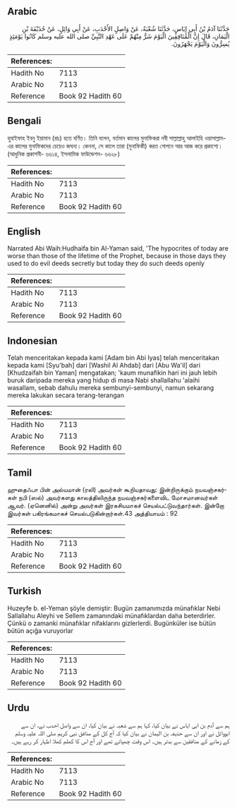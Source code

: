 ## Arabic


<div dir="rtl" lang="ar" style={{fontSize:'larger',backgroundColor:'#f8f9fa',padding:20}}>
حَدَّثَنَا آدَمُ بْنُ أَبِي إِيَاسٍ، حَدَّثَنَا شُعْبَةُ، عَنْ وَاصِلٍ الأَحْدَبِ، عَنْ أَبِي وَائِلٍ، عَنْ حُذَيْفَةَ بْنِ الْيَمَانِ، قَالَ إِنَّ الْمُنَافِقِينَ الْيَوْمَ شَرٌّ مِنْهُمْ عَلَى عَهْدِ النَّبِيِّ صلى الله عليه وسلم كَانُوا يَوْمَئِذٍ يُسِرُّونَ وَالْيَوْمَ يَجْهَرُونَ‏.‏
</div>
<div style={{backgroundColor:'#f8f9fa',padding:20, marginBottom: 10}}><table> <thead> <tr> <th>References:</th> <th></th> </tr> </thead> <tbody><tr><td>Hadith No</td><td>7113</td></tr><tr><td>Arabic No</td><td>7113</td></tr><tr><td>Reference</td><td>Book 92 Hadith 60</td></tr></tbody></table></div>

## Bengali


<div dir="ltr" lang="bn" style={{fontSize:'larger',backgroundColor:'#f8f9fa',padding:20}}>
হুযাইফাহ ইবনু ইয়ামান (রাঃ) হতে বর্ণিত। তিনি বলেন, বর্তমান কালের মুনাফিকরা নবী সাল্লাল্লাহু আলাইহি ওয়াসাল্লাম-এর কালের মুনাফিকদের চেয়েও জঘন্য। কেননা, সে কালে তারা (মুনাফিকী) করত গোপনে আর আজ করে প্রকাশ্যে। (আধুনিক প্রকাশনী- ৬৬১৪, ইসলামিক ফাউন্ডেশন- ৬৬২৮)
</div>
<div style={{backgroundColor:'#f8f9fa',padding:20, marginBottom: 10}}><table> <thead> <tr> <th>References:</th> <th></th> </tr> </thead> <tbody><tr><td>Hadith No</td><td>7113</td></tr><tr><td>Arabic No</td><td>7113</td></tr><tr><td>Reference</td><td>Book 92 Hadith 60</td></tr></tbody></table></div>

## English


<div dir="ltr" lang="en" style={{fontSize:'larger',backgroundColor:'#f8f9fa',padding:20}}>
Narrated Abi Waih:Hudhaifa bin Al-Yaman said, 'The hypocrites of today are worse than those of the lifetime of the Prophet, because in those days they used to do evil deeds secretly but today they do such deeds openly
</div>
<div style={{backgroundColor:'#f8f9fa',padding:20, marginBottom: 10}}><table> <thead> <tr> <th>References:</th> <th></th> </tr> </thead> <tbody><tr><td>Hadith No</td><td>7113</td></tr><tr><td>Arabic No</td><td>7113</td></tr><tr><td>Reference</td><td>Book 92 Hadith 60</td></tr></tbody></table></div>

## Indonesian


<div dir="ltr" lang="id" style={{fontSize:'larger',backgroundColor:'#f8f9fa',padding:20}}>
Telah menceritakan kepada kami [Adam bin Abi Iyas] telah menceritakan kepada kami [Syu'bah] dari [Washil Al Ahdab] dari [Abu Wa'il] dari [Khudzaifah bin Yaman] mengatakan; 'kaum munafikin hari ini jauh lebih buruk daripada mereka yang hidup di masa Nabi shallallahu 'alaihi wasallam, sebab dahulu mereka sembunyi-sembunyi, namun sekarang mereka lakukan secara terang-terangan
</div>
<div style={{backgroundColor:'#f8f9fa',padding:20, marginBottom: 10}}><table> <thead> <tr> <th>References:</th> <th></th> </tr> </thead> <tbody><tr><td>Hadith No</td><td>7113</td></tr><tr><td>Arabic No</td><td>7113</td></tr><tr><td>Reference</td><td>Book 92 Hadith 60</td></tr></tbody></table></div>

## Tamil


<div dir="ltr" lang="ta" style={{fontSize:'larger',backgroundColor:'#f8f9fa',padding:20}}>
ஹுதைஃபா பின் அல்யமான் (ரலி) அவர்கள் கூறியதாவது: இன்றிருக்கும் நயவஞ்சகர்கள் நபி (ஸல்) அவர்களது காலத்திலிருந்த நயவஞ்சகர்களைவிட மோசமானவர்கள் ஆவர். (ஏனெனில்) அன்று அவர்கள் இரகசியமாகச் செயல்பட்டுவந்தார்கள். இன்றோ இவர்கள் பகிரங்கமாகச் செயல்படுகின்றார்கள்.43 அத்தியாயம் : 92
</div>
<div style={{backgroundColor:'#f8f9fa',padding:20, marginBottom: 10}}><table> <thead> <tr> <th>References:</th> <th></th> </tr> </thead> <tbody><tr><td>Hadith No</td><td>7113</td></tr><tr><td>Arabic No</td><td>7113</td></tr><tr><td>Reference</td><td>Book 92 Hadith 60</td></tr></tbody></table></div>

## Turkish


<div dir="ltr" lang="tr" style={{fontSize:'larger',backgroundColor:'#f8f9fa',padding:20}}>
Huzeyfe b. el-Yeman şöyle demiştir: Bugün zamanımızda münafıklar Nebi Sallallahu Aleyhi ve Sellem zamanındaki münafıklardan daha beterdirler. Çünkü o zamanki münafıklar nifaklarını gizlerlerdi. Bugünküler ise bütün bütün açığa vuruyorlar
</div>
<div style={{backgroundColor:'#f8f9fa',padding:20, marginBottom: 10}}><table> <thead> <tr> <th>References:</th> <th></th> </tr> </thead> <tbody><tr><td>Hadith No</td><td>7113</td></tr><tr><td>Arabic No</td><td>7113</td></tr><tr><td>Reference</td><td>Book 92 Hadith 60</td></tr></tbody></table></div>

## Urdu


<div dir="rtl" lang="ur" style={{fontSize:'larger',backgroundColor:'#f8f9fa',padding:20}}>
ہم سے آدم بن ابی ایاس نے بیان کیا، کہا ہم سے شعبہ نے بیان کیا، ان سے واصل احدب نے، ان سے ابووائل نے اور ان سے حذیفہ بن الیمان نے بیان کیا کہ آج کل کے منافق نبی کریم صلی اللہ علیہ وسلم کے زمانے کے منافقین سے بدتر ہیں۔ اس وقت چھپاتے تھے اور آج اس کا کھلم کھلا اظہار کر رہے ہیں۔
</div>
<div style={{backgroundColor:'#f8f9fa',padding:20, marginBottom: 10}}><table> <thead> <tr> <th>References:</th> <th></th> </tr> </thead> <tbody><tr><td>Hadith No</td><td>7113</td></tr><tr><td>Arabic No</td><td>7113</td></tr><tr><td>Reference</td><td>Book 92 Hadith 60</td></tr></tbody></table></div>